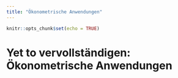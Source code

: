```yaml
---
title: "Ökonometrische Anwendungen"
---
```

```r
knitr::opts_chunk$set(echo = TRUE)
```

# Yet to vervollständigen: Ökonometrische Anwendungen

# 

```r


```